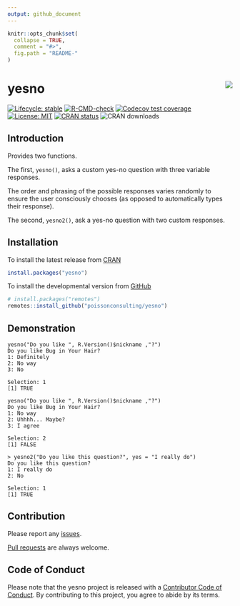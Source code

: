 ```yaml
---
output: github_document
---
```


<!-- README.md is generated from README.Rmd. Please edit that file -->

```r
knitr::opts_chunk$set(
  collapse = TRUE,
  comment = "#>",
  fig.path = "README-"
)
```

# yesno <img src="man/figures/logo.png" align="right" />

<!-- badges: start -->
[![Lifecycle: stable](https://img.shields.io/badge/lifecycle-stable-brightgreen.svg)](https://lifecycle.r-lib.org/articles/stages.html#stable)
[![R-CMD-check](https://github.com/poissonconsulting/yesno/actions/workflows/R-CMD-check.yaml/badge.svg)](https://github.com/poissonconsulting/yesno/actions/workflows/R-CMD-check.yaml)
[![Codecov test coverage](https://codecov.io/gh/poissonconsulting/yesno/graph/badge.svg)](https://app.codecov.io/gh/poissonconsulting/yesno)
[![License: MIT](https://img.shields.io/badge/License-MIT-blue.svg)](https://opensource.org/licenses/MIT)
[![CRAN status](https://www.r-pkg.org/badges/version/yesno)](https://cran.r-project.org/package=yesno)
![CRAN downloads](https://cranlogs.r-pkg.org/badges/yesno)
<!-- badges: end -->

## Introduction

Provides two functions. 

The first, `yesno()`, asks a custom yes-no question with three variable responses.

The order and phrasing of the possible responses varies randomly to ensure the user consciously chooses (as opposed to automatically types their response).

The second, `yesno2()`, ask a yes-no question with two custom responses.

## Installation

To install the latest release from [CRAN](https://cran.r-project.org)
```r
install.packages("yesno")
```

To install the developmental version from [GitHub](https://github.com/poissonconsulting/yesno)
```r
# install.packages("remotes")
remotes::install_github("poissonconsulting/yesno")
```

## Demonstration

```
yesno("Do you like ", R.Version()$nickname ,"?")
Do you like Bug in Your Hair?
1: Definitely
2: No way
3: No

Selection: 1
[1] TRUE

yesno("Do you like ", R.Version()$nickname ,"?")
Do you like Bug in Your Hair?
1: No way
2: Uhhhh... Maybe?
3: I agree

Selection: 2
[1] FALSE

> yesno2("Do you like this question?", yes = "I really do")
Do you like this question?
1: I really do
2: No

Selection: 1
[1] TRUE
```

## Contribution

Please report any [issues](https://github.com/poissonconsulting/yesno/issues).

[Pull requests](https://github.com/poissonconsulting/yesno/pulls) are always welcome.

## Code of Conduct

Please note that the yesno project is released with a [Contributor Code of Conduct](https://poissonconsulting.github.io/yesno/CODE_OF_CONDUCT.html). By contributing to this project, you agree to abide by its terms.
